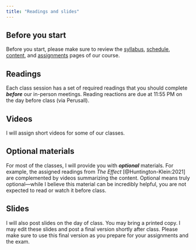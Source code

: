 ```yaml
---
title: "Readings and slides"
---
```


## Before you start

Before you start, please make sure to review the [syllabus](/syllabus.qmd), [schedule](/schedule.qmd), [content](/content/index.qmd), and [assignments](/assignment/index.qmd) pages of our course.

## Readings

Each class session has a set of required readings that you should complete ***before*** our in-person meetings. Reading reactions are due at 11:55 PM on the day before class (via Perusall). 

## Videos 

I will assign short videos for some of our classes.

## Optional materials 

For most of the classes, I will provide you with ***optional*** materials. For example, the assigned readings from *The Effect* [@Huntington-Klein:2021] are complemented by videos summarizing the content. Optional means truly optional---while I believe this material can be incredibly helpful, you are not expected to read or watch it before class. 

## Slides

I will also post slides on the day of class. You may bring a printed copy. I may edit these slides and post a final version shortly after class. Please make sure to use this final version as you prepare for your assignments and the exam.  

